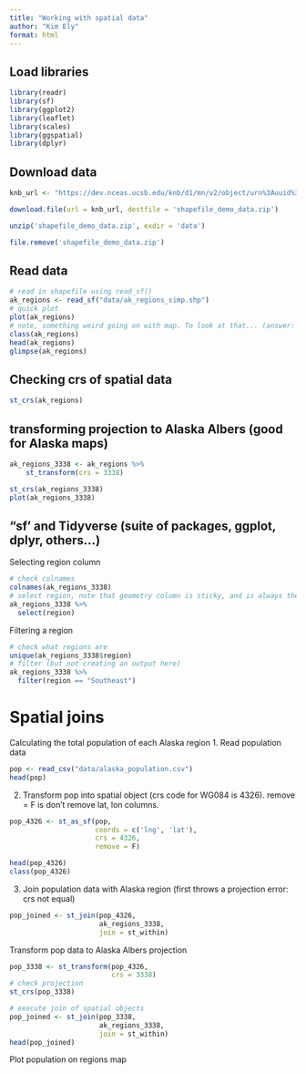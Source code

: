 ```yaml
---
title: "Working with spatial data"
author: "Kim Ely"
format: html
---
```

## Load libraries
```r
library(readr)
library(sf)
library(ggplot2)
library(leaflet)
library(scales)
library(ggspatial)
library(dplyr)
```

## Download data 
```r
knb_url <- "https://dev.nceas.ucsb.edu/knb/d1/mn/v2/object/urn%3Auuid%3Aaceaecb2-1ce0-4d41-a839-d3607d32bb58"

download.file(url = knb_url, destfile = 'shapefile_demo_data.zip')

unzip('shapefile_demo_data.zip', exdir = 'data')

file.remove('shapefile_demo_data.zip')
```

## Read data
```r
# read in shapefile using read_sf()
ak_regions <- read_sf("data/ak_regions_simp.shp")
# quick plot
plot(ak_regions)
# note, something weird going on with map. To look at that... (answer: data not projected)
class(ak_regions)
head(ak_regions)
glimpse(ak_regions)
```

## Checking crs of spatial data
```r
st_crs(ak_regions)

```

## transforming projection to Alaska Albers (good for Alaska maps)
```r
ak_regions_3338 <- ak_regions %>%
    st_transform(crs = 3338)

st_crs(ak_regions_3338)
plot(ak_regions_3338)

```

## "sf' and Tidyverse (suite of packages, ggplot, dplyr, others...)
Selecting region column
```r
# check colnames
colnames(ak_regions_3338)
# select region, note that geometry column is sticky, and is always there
ak_regions_3338 %>% 
  select(region)
```

Filtering a region
```r
# check what regions are
unique(ak_regions_3338$region)
# filter (but not creating an output here)
ak_regions_3338 %>% 
  filter(region == "Southeast")

```

# Spatial joins
Calculating the total population of each Alaska region
1. Read population data
```r
pop <- read_csv("data/alaska_population.csv")
head(pop)
```

2. Transform pop into spatial object (crs code for WG084 is 4326). remove = F is don't remove lat, lon columns. 
```r
pop_4326 <- st_as_sf(pop,
                     coords = c('lng', 'lat'),
                     crs = 4326,
                     remove = F)

head(pop_4326)
class(pop_4326)
```

3. Join population data with Alaska region (first throws a projection error: crs not equal)
```r
pop_joined <- st_join(pop_4326, 
                      ak_regions_3338, 
                      join = st_within)
```

Transform pop data to Alaska Albers projection
```r
pop_3338 <- st_transform(pop_4326, 
                         crs = 3338)
# check projection
st_crs(pop_3338)

# execute join of spatial objects
pop_joined <- st_join(pop_3338, 
                      ak_regions_3338, 
                      join = st_within)
head(pop_joined)

```

Plot population on regions map


